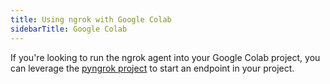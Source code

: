 ```yaml
---
title: Using ngrok with Google Colab
sidebarTitle: Google Colab
---
```


If you're looking to run the ngrok agent into your Google Colab project, you can leverage the [pyngrok project](https://pyngrok.readthedocs.io/en/latest/integrations.html#google-colaboratory) to start an endpoint in your project.
